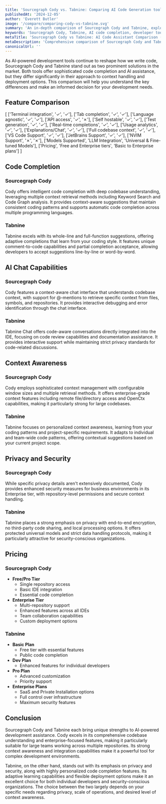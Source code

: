 ```yaml
---
title: 'Sourcegraph Cody vs. Tabnine: Comparing AI Code Generation tools (2025)'
publishedAt: '2024-12-05'
author: 'Everett Butler'
image: '/compare/comparing-cody-vs-tabnine.svg'
summary: 'An in-depth comparison of Sourcegraph Cody and Tabnine, exploring their features, capabilities, and pricing to help developers choose the right AI coding assistant.'
keywords: 'Sourcegraph Cody, Tabnine, AI code completion, developer tools, code generation, IDE integration, AI coding assistant, code analysis'
metaTitle: 'Sourcegraph Cody vs Tabnine: AI Code Assistant Comparison (2025)'
metaDescription: 'Comprehensive comparison of Sourcegraph Cody and Tabnine, analyzing features, pricing, and capabilities to help developers choose the best AI coding assistant for their needs.'
canonicalUrl: ''
---
```


As AI-powered development tools continue to reshape how we write code, Sourcegraph Cody and Tabnine stand out as two prominent solutions in the market. Both tools offer sophisticated code completion and AI assistance, but they differ significantly in their approach to context handling and deployment options. This comparison will help you understand the key differences and make an informed decision for your development needs.

## Feature Comparison

[
    ['Terminal integration', '✓', '✓'],
    ['Tab completion', '✓', '✓'],
    ['Language agnostic', '✓', '✓'],
    ['API access', '✓', '✗'],
    ['Self hostable', '✓', '✓'],
    ['Test generation', '✓', '✓'],
    ['Real-time completions', '✓', '✓'],
    ['Usage analytics', '✓', '✓'],
    ['Explanations/Chat', '✓', '✓'],
    ['Full codebase context', '✓', '✓'],
    ['VS Code Support', '✓', '✓'],
    ['JetBrains Support', '✓', '✓'],
    ['NVIM Support', '✗', '✗'],
    ['Models Supported', 'LLM Integration', 'Universal & Fine-tuned Models'],
    ['Pricing', 'Free and Enterprise tiers', 'Basic to Enterprise plans']
]

## Code Completion

### Sourcegraph Cody
Cody offers intelligent code completion with deep codebase understanding, leveraging multiple context retrieval methods including Keyword Search and Code Graph analysis. It provides context-aware suggestions that maintain consistent coding patterns and supports automatic code completion across multiple programming languages.

### Tabnine
Tabnine excels with its whole-line and full-function suggestions, offering adaptive completions that learn from your coding style. It features unique comment-to-code capabilities and partial completion acceptance, allowing developers to accept suggestions line-by-line or word-by-word.

## AI Chat Capabilities

### Sourcegraph Cody
Cody features a context-aware chat interface that understands codebase context, with support for @-mentions to retrieve specific context from files, symbols, and repositories. It provides interactive debugging and error identification through the chat interface.

### Tabnine
Tabnine Chat offers code-aware conversations directly integrated into the IDE, focusing on code review capabilities and documentation assistance. It provides interactive support while maintaining strict privacy standards for code-related discussions.

## Context Awareness

### Sourcegraph Cody
Cody employs sophisticated context management with configurable window sizes and multiple retrieval methods. It offers enterprise-grade context features including remote file/directory access and OpenCtx capabilities, making it particularly strong for large codebases.

### Tabnine
Tabnine focuses on personalized context awareness, learning from your coding patterns and project-specific requirements. It adapts to individual and team-wide code patterns, offering contextual suggestions based on your current project scope.

## Privacy and Security

### Sourcegraph Cody
While specific privacy details aren't extensively documented, Cody provides enhanced security measures for business environments in its Enterprise tier, with repository-level permissions and secure context handling.

### Tabnine
Tabnine places a strong emphasis on privacy with end-to-end encryption, no third-party code sharing, and local processing options. It offers protected universal models and strict data handling protocols, making it particularly attractive for security-conscious organizations.

## Pricing

### Sourcegraph Cody
- **Free/Pro Tier**
  - Single repository access
  - Basic IDE integration
  - Essential code completion
- **Enterprise Tier**
  - Multi-repository support
  - Enhanced features across all IDEs
  - Team collaboration capabilities
  - Custom deployment options

### Tabnine
- **Basic Plan**
  - Free tier with essential features
  - Public code completion
- **Dev Plan**
  - Enhanced features for individual developers
- **Pro Plan**
  - Advanced customization
  - Priority support
- **Enterprise Plans**
  - SaaS and Private Installation options
  - Full control over infrastructure
  - Maximum security features

## Conclusion

Sourcegraph Cody and Tabnine each bring unique strengths to AI-powered development assistance. Cody excels in its comprehensive codebase understanding and enterprise-focused features, making it particularly suitable for large teams working across multiple repositories. Its strong context awareness and integration capabilities make it a powerful tool for complex development environments.

Tabnine, on the other hand, stands out with its emphasis on privacy and security, along with highly personalized code completion features. Its adaptive learning capabilities and flexible deployment options make it an excellent choice for both individual developers and security-conscious organizations. The choice between the two largely depends on your specific needs regarding privacy, scale of operations, and desired level of context awareness.